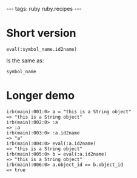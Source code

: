 ---
tags: ruby ruby.recipes
---
= Short version =

<pre>eval(:symbol_name.id2name)</pre>

Is the same as:

<pre>symbol_name</pre>

= Longer demo =

<pre>irb(main):001:0> a = "this is a String object"
=> "this is a String object"
irb(main):002:0> :a
=> :a
irb(main):003:0> :a.id2name
=> "a"
irb(main):004:0> eval(:a.id2name)
=> "this is a String object"
irb(main):005:0> b = eval(:a.id2name)
=> "this is a String object"
irb(main):006:0> a.object_id == b.object_id
=> true</pre>
